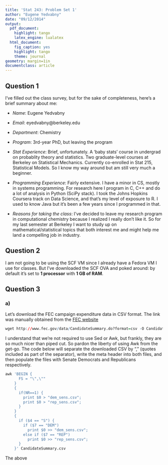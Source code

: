 ```yaml
---
title: 'Stat 243: Problem Set 1'
author: "Eugene Yedvabny"
date: "09/12/2014"
output:
  pdf_document:
    highlight: tango
    latex_engine: lualatex
  html_document:
    fig_caption: yes
    highlight: tango
    theme: journal
geometry: margin=1in
documentclass: article
---
```


## Question 1

I've filled out the class survey, but for the sake of completeness, here's a brief summary about me:

* _Name_: Eugene Yedvabny

* _Email_: eyedvabny@berkeley.edu

* _Department_: Chemistry

* _Program_: 3rd-year PhD, but leaving the program

* _Stat Experience_: Brief, unfortunately. A 'baby stats' course in undergrad on probablity theory and statistics. Two graduate-level courses at Berkeley on Statistical Mechanics. Currently co-enrolled in Stat 215, Statistical Models. So I know my way around but am still very much a beginner.

* _Programming Experience_: Fairly extensive. I have a minor in CS, mostly in systems programming. For research here I program in C, C++ and do a lot of analysis in Python (SciPy stack). I took the Johns Hopkins Coursera track on Data Science, and that's my level of exposure to R. I used to know Java but it's been a few years since I programmed in that.

* _Reasons for taking the class_: I've decided to leave my research program in computational chemistry because I realized I really don't like it. So for my last semester at Berkeley I want to study up on mathematical/statistical topics that both interest me and might help me land a compelling job in industry.

## Question 2

I am not going to be using the SCF VM since I already have a Fedora VM I use for classes. But I've downloaded the SCF OVA and poked around: by default it's set to __1 processor__ with __1 GB of RAM__.

## Question 3
### a)

Let's download the FEC campaign expenditure data in CSV format. The link was manually obtained from the [FEC website](http://www.fec.gov/data/CandidateSummary.do?format=html)

```r
wget http://www.fec.gov/data/CandidateSummary.do?format=csv -O CandidateSummary.csv
```

I understand that we're not required to use Sed or Awk, but frankly, they are so much nicer than piped cut. So pardon the liberty of using Awk from the get-go. The code below will separate the downloaded CSV by "," (quotes included as part of the separator), write the meta header into both files, and then populate the files with Senate Democrats and Republicans respectively.

```r
awk 'BEGIN {
      FS = "\",\""
    }
    { 
      if(NR==1) {
        print $0 > "dem_sens.csv";
        print $0 > "rep_sens.csv";
      }
    }
    {
      if ($4 == "S") {
        if ($7 == "DEM")
          print $0 >> "dem_sens.csv";
        else if ($7 == "REP")
          print $0 >> "rep_sens.csv";
      }
    }' CandidateSummary.csv
```

The above 
